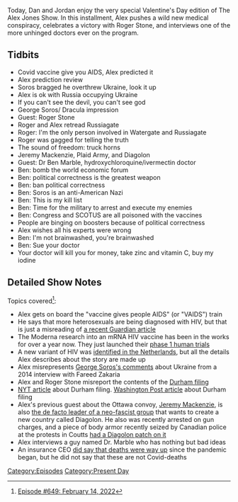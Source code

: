 {{DEFAULTSORT:
    #_EPISODE_0649:February 14, 2022
}}{{Episode
    | title           = February 14, 2022
    | caption         = [https://knowledgefight.libsyn.com/649-february-14-2022 Listen to this episode on Libsyn]
    | episodeNumber   = 649
    | length          = 01:15:45
    | airDate         = February 16, 2022
    | coverageDate    = February 14, 2022
    | episodeType     = [[:Category:Present Day|Present Day]]
    | appearance      = [[George Soros]], [[Roger Stone]], [[Jeremy Mackenzie]], [[Dr Ben Marble]]
    | oocDrop         = It's on like Donkey Kong
    | previousEpisode = [[648: February 11, 2022]]
    | nextEpisode     = [[650: July 17, 2003]]
}}

{{Stub}}

Today, Dan and Jordan enjoy the very special Valentine's Day edition of The Alex Jones Show. In this installment, Alex pushes a wild new medical conspiracy, celebrates a victory with Roger Stone, and interviews one of the more unhinged doctors ever on the program.

==Tidbits==

*Covid vaccine give you AIDS, Alex predicted it
*Alex prediction review
*Soros bragged he overthrew Ukraine, look it up
*Alex is ok with Russia occupying Ukraine
*If you can't see the devil, you can't see god
*George Soros/ Dracula impression
*Guest: Roger Stone
*Roger and Alex retread Russiagate
*Roger: I'm the only person involved in Watergate and Russiagate
*Roger was gagged for telling the truth
*The sound of freedom: truck horns
*Jeremy Mackenzie, Plaid Army, and Diagolon
*Guest: Dr Ben Marble, hydroxychloroquine/ivermectin doctor
*Ben: bomb the world economic forum
*Ben: political correctness is the greatest weapon
*Ben: ban political correctness
*Ben: Soros is an anti-American Nazi
*Ben: This is my kill list
*Ben: Time for the military to arrest and execute my enemies
*Ben: Congress and SCOTUS are all poisoned with the vaccines
*People are binging on boosters because of political correctness
*Alex wishes all his experts were wrong
*Ben: I'm not brainwashed, you're brainwashed
*Ben: Sue your doctor
*Your doctor will kill you for money, take zinc and vitamin C, buy my iodine

==Detailed Show Notes==

Topics covered<ref>[https://knowledgefight.com/research/2022/2/15/episode-649-february-14-2022 Episode #649: February 14, 2022]</ref>:

*Alex gets on board the "vaccine gives people AIDS" (or "VAIDS") train
*He says that more heterosexuals are being diagnosed with HIV, but that is just a misreading of [https://www.theguardian.com/commentisfree/2022/feb/09/hiv-infects-heterosexual-gay-bisexual-men-uk-testing-virus a recent Guardian article]
*The Moderna research into an mRNA HIV vaccine has been in the works for over a year now. They just launched their [https://www.healthline.com/health-news/moderna-launches-clinical-trial-of-its-mrna-based-hiv-vaccine phase 1 human trials]
*A new variant of HIV was [https://www.science.org/doi/10.1126/science.abk1688 identified in the Netherlands], but all the details Alex describes about the story are made up
*Alex misrepresents [https://transcripts.cnn.com/show/fzgps/date/2014-05-25/segment/01 George Soros's comments] about Ukraine from a 2014 interview with Fareed Zakaria
*Alex and Roger Stone misreport the contents of the [https://storage.courtlistener.com/recap/gov.uscourts.dcd.235638/gov.uscourts.dcd.235638.35.0_1.pdf Durham filing]
*[https://www.nytimes.com/2022/02/14/us/politics/durham-sussmann-trump-russia.html NYT article] about Durham filing. [https://www.washingtonpost.com/politics/2022/02/15/heres-why-trump-once-again-is-claiming-spying-by-democrats/ Washington Post article] about Durham filing
*Alex's previous guest about the Ottawa convoy, [https://pressprogress.ca/meet-the-extremists-and-social-media-influencers-at-the-centre-of-the-far-right-siege-of-ottawa/ Jeremy Mackenzie], is also [https://www.antihate.ca/holocaust_denier_travelling_canada_building_up_far_right_militia_diagolon_alex_vriend the de facto leader of a neo-fascist group] that wants to create a new country called Diagolon. He also was recently arrested on gun charges, and a piece of body armor recently seized by Canadian police at the protests in Coutts [https://globalnews.ca/news/8621125/canadian-anti-hate-network-concerned-diagolon-coutts-border-protest-diagolon/ had a Diagolon patch on it]
*Alex interviews a guy named Dr. Marble who has nothing but bad ideas
*An insurance CEO [https://thehill.com/changing-america/well-being/longevity/588738-huge-huge-numbers-death-rates-up-40-percent-over-pre did say that deaths were way up] since the pandemic began, but he did not say that these are not Covid-deaths

[[Category:Episodes]]
[[Category:Present Day]]
